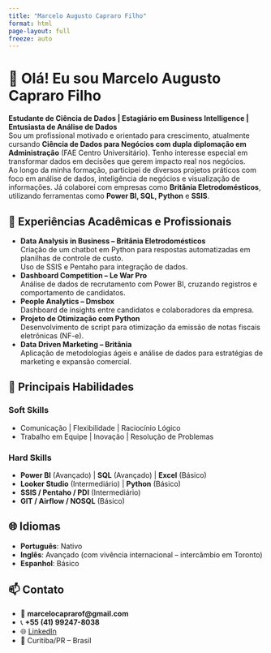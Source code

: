 ```yaml
---
title: "Marcelo Augusto Capraro Filho"
format: html
page-layout: full
freeze: auto
---
```


# 👋 Olá! Eu sou Marcelo Augusto Capraro Filho

**Estudante de Ciência de Dados | Estagiário em Business Intelligence | Entusiasta de Análise de Dados**  
Sou um profissional motivado e orientado para crescimento, atualmente cursando **Ciência de Dados para Negócios com dupla diplomação em Administração** (FAE Centro Universitário). Tenho interesse especial em transformar dados em decisões que gerem impacto real nos negócios.  
Ao longo da minha formação, participei de diversos projetos práticos com foco em análise de dados, inteligência de negócios e visualização de informações. Já colaborei com empresas como **Britânia Eletrodomésticos**, utilizando ferramentas como **Power BI, SQL, Python** e **SSIS**.

## 🚀 Experiências Acadêmicas e Profissionais

- **Data Analysis in Business – Britânia Eletrodomésticos**  
  Criação de um chatbot em Python para respostas automatizadas em planilhas de controle de custo.  
  Uso de SSIS e Pentaho para integração de dados.
- **Dashboard Competition – Le War Pro**  
  Análise de dados de recrutamento com Power BI, cruzando registros e comportamento de candidatos.
- **People Analytics – Dmsbox**  
  Dashboard de insights entre candidatos e colaboradores da empresa.
- **Projeto de Otimização com Python**  
  Desenvolvimento de script para otimização da emissão de notas fiscais eletrônicas (NF-e).
- **Data Driven Marketing – Britânia**  
  Aplicação de metodologias ágeis e análise de dados para estratégias de marketing e expansão comercial.

## 🧠 Principais Habilidades

### Soft Skills
- Comunicação | Flexibilidade | Raciocínio Lógico  
- Trabalho em Equipe | Inovação | Resolução de Problemas

### Hard Skills
- **Power BI** (Avançado) | **SQL** (Avançado) | **Excel** (Básico)  
- **Looker Studio** (Intermediário) | **Python** (Básico)  
- **SSIS / Pentaho / PDI** (Intermediário)  
- **GIT / Airflow / NOSQL** (Básico)

## 🌐 Idiomas
- **Português**: Nativo  
- **Inglês**: Avançado (com vivência internacional – intercâmbio em Toronto)  
- **Espanhol**: Básico

## 📫 Contato
- 📧 **marcelocaprarof@gmail.com**  
- 📞 **+55 (41) 99247-8038**  
- 🌐 [LinkedIn](https://www.linkedin.com/in/marcelo-capraro)  
- 📍 Curitiba/PR – Brasil
